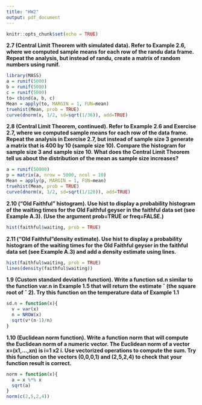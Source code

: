 ```yaml
---
title: "HW2"
output: pdf_document
---
```


```r
knitr::opts_chunk$set(echo = TRUE)
```

**2.7 (Central Limit Theorem with simulated data). Refer to Example 2.6, where we computed sample means for each row of the randu data frame. Repeat the analysis, but instead of randu, create a matrix of random numbers using runif.**

```r
library(MASS)
a = runif(5000)
b = runif(5000)
c = runif(5000)
to= cbind(a, b, c)
Mean = apply(to, MARGIN = 1, FUN=mean)
truehist(Mean, prob = TRUE) 
curve(dnorm(x, 1/2, sd=sqrt(1/36)), add=TRUE)
```


**2.8 (Central Limit Theorem, continued). Refer to Example 2.6 and Exercise 2.7, where we computed sample means for each row of the data frame. Repeat the analysis in Exercise 2.7, but instead of sample size 3 generate a matrix that is 400 by 10 (sample size 10). Compare the histogram for sample size 3 and sample size 10. What does the Central Limit Theorem tell us about the distribution of the mean as sample size increases?**

```r
a = runif(50000)
p = matrix(a, nrow = 5000, ncol = 10)
Mean = apply(p, MARGIN = 1, FUN=mean)
truehist(Mean, prob = TRUE) 
curve(dnorm(x, 1/2, sd=sqrt(1/120)), add=TRUE)
```

**2.10 (“Old Faithful” histogram). Use hist to display a probability histogram of the waiting times for the Old Faithful geyser in the faithful data set (see Example A.3). (Use the argument prob=TRUE or freq=FALSE.)**

```r
hist(faithful$waiting, prob = TRUE)
```

**2.11 (“Old Faithful”density estimate). Use hist to display a probability histogram of the waiting times for the Old Faithful geyser in the faithful data set (see Example A.3) and add a density estimate using lines.**

```r
hist(faithful$waiting, prob = TRUE)
lines(density(faithful$waiting))
```

**1.9 (Custom standard deviation function). Write a function sd.n similar to the function var.n in Example 1.5 that will return the estimate ˆ (the square root of ˆ 2). Try this function on the temperature data of Example 1.1**

```r
sd.n = function(x){
  v = var(x)
  n = NROW(x)
  sqrt(v*(n-1)/n)
}
```

**1.10 (Euclidean norm function). Write a function norm that will compute the Euclidean norm of a numeric vector. The Euclidean norm of a vector x=(x1,...,xn) is i=1 x2 i. Use vectorized operations to compute the sum. Try this function on the vectors (0,0,0,1) and (2,5,2,4) to check that your function result is correct.**

```r
norm = function(x){
  a = x %*% x
  sqrt(a)
}
norm(c(2,5,2,4))
```


